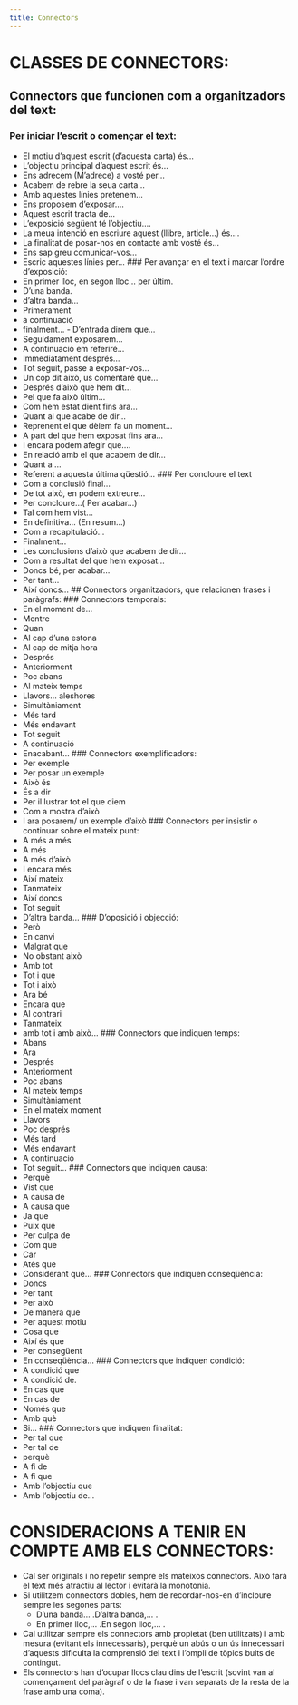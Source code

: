 ```yaml
---
title: Connectors
--- 
```

# CLASSES DE CONNECTORS:
## Connectors que funcionen com a organitzadors del text:
### Per iniciar l'escrit o començar el text:
- El motiu d'aquest escrit (d'aquesta carta) és... 
- L'objectiu principal d'aquest escrit és...
- Ens adrecem (M'adrece) a vosté per...
- Acabem de rebre la seua carta...
- Amb aquestes línies pretenem...
- Ens proposem d'exposar....
- Aquest escrit tracta de...
- L'exposició següent té l'objectiu....
- La meua intenció en escriure aquest (llibre, article...) és.... 
- La finalitat de posar-nos en
contacte amb vosté és...
- Ens sap greu comunicar-vos... 
- Escric aquestes línies per...
### Per avançar en el text i marcar l'ordre d'exposició:
- En primer lloc, en segon lloc... per últim.
- D'una banda.
- d'altra banda...
- Primerament
- a continuació
- finalment... - D'entrada direm que...
- Seguidament exposarem...
- A continuació em referiré...
- Immediatament després...
- Tot seguit, passe a exposar-vos...
- Un cop dit això, us comentaré que...
- Després d'això que hem dit...
- Pel que fa això últim...
- Com hem estat dient fins ara...
- Quant al que acabe de dir...
- Reprenent el que dèiem fa un moment...
- A part del que hem exposat fins ara...
- I encara podem afegir que....
- En relació amb el que acabem de dir...
- Quant a ...
- Referent a aquesta última qüestió...
### Per concloure el text
- Com a conclusió final...
- De tot això, en podem extreure...
 - Per concloure...( Per acabar...)
- Tal com hem vist...
- En definitiva... (En resum...)
- Com a recapitulació...
- Finalment...
- Les conclusions d'això que acabem de dir... 
- Com a resultat del que hem exposat...
- Doncs bé, per acabar...
- Per tant...
- Així doncs...
## Connectors organitzadors, que relacionen frases i paràgrafs:
### Connectors temporals:
- En el moment de...
- Mentre
- Quan
- Al cap d'una estona
- Al cap de mitja hora
- Després
- Anteriorment
- Poc abans
- Al mateix temps
- Llavors... aleshores
- Simultàniament
- Més tard
- Més endavant
- Tot seguit
- A continuació
- Enacabant...
### Connectors exemplificadors:
- Per exemple
- Per posar un exemple
- Això és
- És a dir
- Per il lustrar tot el que diem
- Com a mostra d'això
- I ara posarem/ un exemple d'això
### Connectors per insistir o continuar sobre el mateix punt:
- A més a més
- A més
- A més d’això 
- I encara més
- Així
mateix
- Tanmateix
- Així doncs
- Tot seguit
- D'altra banda...
### D'oposició i objecció:
- Però
- En canvi
- Malgrat que
- No obstant això
- Amb tot
- Tot i que
- Tot i això
- Ara bé
- Encara que
- Al contrari
- Tanmateix 
- amb tot i amb això...
### Connectors que indiquen temps:
- Abans
- Ara
- Després
- Anteriorment
- Poc abans
- Al mateix temps
- Simultàniament
- En el mateix moment
- Llavors
- Poc després
- Més tard
- Més endavant
- A continuació
- Tot seguit...
### Connectors que indiquen causa:
- Perquè
- Vist que
- A causa de
- A causa que
- Ja que
- Puix que
- Per culpa de
- Com que
- Car
- Atés que
- Considerant que...
### Connectors que indiquen conseqüència:
- Doncs
- Per tant
- Per això
- De manera que
- Per aquest motiu
- Cosa que
- Així és que
- Per consegüent
- En conseqüència...
### Connectors que indiquen condició:
- A condició que
- A condició de.
- En cas que
- En cas de
- Només que
- Amb què
- Si...
### Connectors que indiquen finalitat:
- Per tal que
- Per tal de
- perquè
- A fi de
- A fi que
- Amb l'objectiu que
- Amb l'objectiu de...

# CONSIDERACIONS A TENIR EN COMPTE AMB ELS CONNECTORS:
- Cal ser originals i no repetir sempre els mateixos connectors. Això farà el text més atractiu al lector i evitarà la monotonia.
- Si utilitzem connectors dobles, hem de recordar-nos-en d'incloure sempre les segones parts: 
    - D'una banda... .D'altra banda,... .
    - En primer lloc,... .En segon lloc,... .
- Cal utilitzar sempre els connectors amb propietat (ben utilitzats) i amb mesura (evitant els innecessaris), perquè un abús o un ús innecessari d’aquests dificulta la comprensió del text i l'ompli de tòpics buits de contingut.
- Els connectors han d'ocupar llocs clau dins de l'escrit (sovint van al començament del paràgraf o de la frase i van separats de la resta de la frase amb una coma).